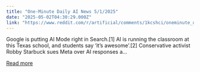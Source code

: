 ```yaml
---
title: "One-Minute Daily AI News 5/1/2025"
date: "2025-05-02T04:30:29.000Z"
link: "https://www.reddit.com/r/artificial/comments/1kcshci/oneminute_daily_ai_news_512025/"
---
```


Google is putting AI Mode right in Search.[1]
 AI is running the classroom at this Texas school, and students say ‘it’s awesome’.[2]
 Conservative activist Robby Starbuck sues Meta over AI responses a...

[Read more](https://www.reddit.com/r/artificial/comments/1kcshci/oneminute_daily_ai_news_512025/)
